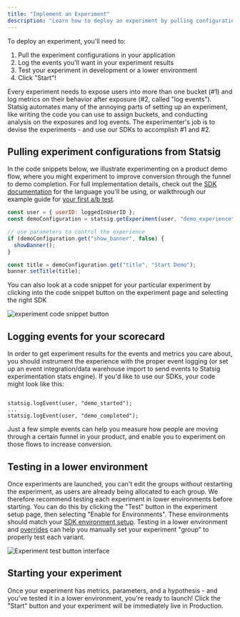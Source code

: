 ```yaml
---
title: "Implement an Experiment"
description: "Learn how to deploy an experiment by pulling configurations, logging events, testing, and launching."
---
```


To deploy an experiment, you'll need to:

1. Pull the experiment configurations in your application
2. Log the events you'll want in your experiment results
3. Test your experiment in development or a lower environment
4. Click "Start"!

Every experiment needs to expose users into more than one bucket (#1) and log metrics on their behavior after exposure (#2, called "log events"). Statsig automates many of the annoying parts of setting up an experiment, like writing the code you can use to assign buckets, and conducting analysis on the exposures and log events. The experimenter's job is to devise the experiments - and use our SDKs to accomplish #1 and #2.

## Pulling experiment configurations from Statsig

In the code snippets below, we illustrate experimenting on a product demo flow, where you might experiment to improve conversion through the funnel to demo completion. For full implementation details, check out the [SDK documentation](/sdks/getting-started) for the language you'll be using, or walkthrough our example guide for [your first a/b test](/guides/abn-tests).

```js
const user = { userID: loggedInUserID };
const demoConfiguration = statsig.getExperiment(user, "demo_experience");

// use parameters to control the experience
if (demoConfiguration.get("show_banner", false) {
  showBanner();
}

const title = demoConfiguration.get("title", "Start Demo");
banner.setTitle(title);
```

You can also look at a code snippet for your particular experiment by clicking into the code snippet button on the experiment page and selecting the right SDK
<Frame>
  <img src="/images/experiments/experiment-code-snippet-button.png" alt="experiment code snippet button" />
</Frame>

## Logging events for your scorecard

In order to get experiment results for the events and metrics you care about, you should instrument the experience with the proper event logging (or set up an event integration/data warehouse import to send events to Statsig experimentation stats engine). If you'd like to use our SDKs, your code might look like this:

```

statsig.logEvent(user, "demo_started");
...
statsig.logEvent(user, "demo_completed");
```

Just a few simple events can help you measure how people are moving through a certain funnel in your product, and enable you to experiment on those flows to increase conversion.

## Testing in a lower environment

Once experiments are launched, you can't edit the groups without restarting the experiment, as users are already being allocated to each group. We therefore recommend testing each experiment in lower environments before starting. You can do this by clicking the "Test" button in the experiment setup page, then selecting "Enable for Environments". These environments should match your [SDK environment setup](/guides/using-environments/#configuring-environments). Testing in a lower environment and [overrides](/experiments-plus/overrides) can help you manually set your experiment "group" to properly test each variant.

<Frame>
  <img src="/images/experiments/experiment-test-button.png" alt="Experiment test button interface" />
</Frame>

## Starting your experiment

Once your experiment has metrics, parameters, and a hypothesis - and you've tested it in a lower environment, you're ready to launch! Click the "Start" button and your experiment will be immediately live in Production.
